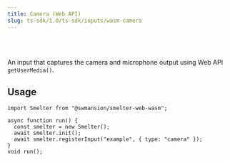 ```yaml
---
title: Camera (Web API)
slug: ts-sdk/1.0/ts-sdk/inputs/wasm-camera
---
```



<Badge text="Browser (WASM)" variant="tip" size="large" />

<br />

<br />

An input that captures the camera and microphone output using Web API `getUserMedia()`.

## Usage

```tsx title=cameraInputExample.tsx
import Smelter from "@swmansion/smelter-web-wasm";

async function run() {
  const smelter = new Smelter();
  await smelter.init();
  await smelter.registerInput("example", { type: "camera" });
}
void run();
```
